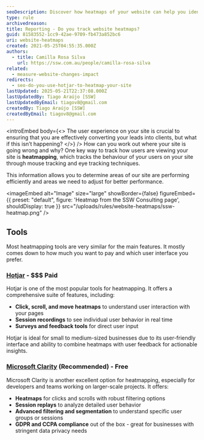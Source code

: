 ```yaml
---
seoDescription: Discover how heatmaps of your website can help you identify and improve user engagement, conversion rates and overall site performance.
type: rule
archivedreason:
title: Reporting - Do you track website heatmaps?
guid: 81583552-1cc9-42ae-9709-fb473a852bc6
uri: website-heatmaps
created: 2021-05-25T04:55:35.000Z
authors:
  - title: Camilla Rosa Silva
    url: https://ssw.com.au/people/camilla-rosa-silva
related:
  - measure-website-changes-impact
redirects:
  - seo-do-you-use-hotjar-to-heatmap-your-site
lastUpdated: 2025-05-21T22:37:08.000Z
lastUpdatedBy: Tiago Araújo [SSW]
lastUpdatedByEmail: tiagov8@gmail.com
createdBy: Tiago Araújo [SSW]
createdByEmail: tiagov8@gmail.com
---
```


<introEmbed
  body={<>
The user experience on your site is crucial to ensuring that you are effectively converting your leads into clients, but what if this isn’t happening?
  </>}
/>
How can you work out where your site is going wrong and why? One key way to track how users are viewing your site is **heatmapping**, which tracks the behaviour of your users on your site through mouse tracking and eye tracking techniques.

This information allows you to determine areas of our site are performing efficiently and areas we need to adjust for better performance.


<imageEmbed
  alt="Image"
  size="large"
  showBorder={false}
  figureEmbed={{
    preset: "default",
    figure: 'Heatmap from the SSW Consulting page',
    shouldDisplay: true
  }}
  src="/uploads/rules/website-heatmaps/ssw-heatmap.png"
/>

## Tools

Most heatmapping tools are very similar for the main features. It mostly comes down to how much you want to pay and which user interface you prefer.

### [Hotjar](https://www.hotjar.com/) - $$$ Paid

Hotjar is one of the most popular tools for heatmapping. It offers a comprehensive suite of features, including:

* **Click, scroll, and move heatmaps** to understand user interaction with your pages
* **Session recordings** to see individual user behavior in real time
* **Surveys and feedback tools** for direct user input

Hotjar is ideal for small to medium-sized businesses due to its user-friendly interface and ability to combine heatmaps with user feedback for actionable insights.

### [Microsoft Clarity](https://clarity.microsoft.com) (Recommended) - Free

Microsoft Clarity is another excellent option for heatmapping, especially for developers and teams working on larger-scale projects. It offers:

* **Heatmaps** for clicks and scrolls with robust filtering options
* **Session replays** to analyze detailed user behavior
* **Advanced filtering and segmentation** to understand specific user groups or sessions
* **GDPR and CCPA compliance** out of the box - great for businesses with stringent data privacy needs
